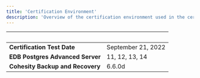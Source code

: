 ```yaml
---
title: 'Certification Environment'
description: 'Overview of the certification environment used in the certification of Cohesity Backup and Recovery'
---
```


|  &nbsp;    | &nbsp; |
| ----------- | ----------- |
| **Certification Test Date**      | September 21, 2022       |
| **EDB Postgres Advanced Server**      | 11, 12, 13, 14       |
| **Cohesity Backup and Recovery**  |  6.6.0d     |